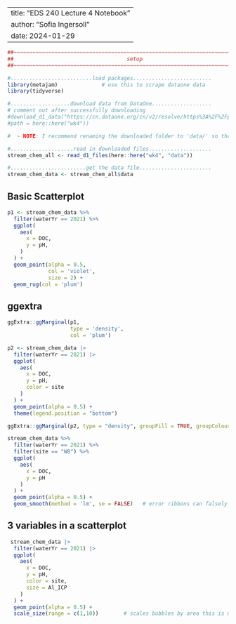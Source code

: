 
---
title: "EDS 240 Lecture 4 Notebook"
author: "Sofia Ingersoll"
date: 2024-01-29
---
```r
##~~~~~~~~~~~~~~~~~~~~~~~~~~~~~~~~~~~~~~~~~~~~~~~~~~~~~~~~~~~~~~~~~~~~~~~~~~~~~~
##                                    setup                                 ----
##~~~~~~~~~~~~~~~~~~~~~~~~~~~~~~~~~~~~~~~~~~~~~~~~~~~~~~~~~~~~~~~~~~~~~~~~~~~~~~

#..........................load packages.........................
library(metajam)              # use this to scrape dataone data
library(tidyverse)

#...................download data from DataOne...................
# comment out after successfully downloading
#download_d1_data("https://cn.dataone.org/cn/v2/resolve/https%3A%2F%2Fpasta.lternet.edu%2Fpackage%2Fdata%2Feml%2Fknb-lter-hbr%2F208%2F9%2F3b3cf7ea447cb875d7c7d68ebdfd24c7",
#path = here::here("wk4")) 

#  ~ NOTE: I recommend renaming the downloaded folder to 'data/' so that it's ignored by .gitignore! ~

#....................read in downloaded files....................
stream_chem_all <- read_d1_files(here::here("wk4", "data"))

#........................get the data file.......................
stream_chem_data <- stream_chem_all$data

```

## Basic Scatterplot

```r

p1 <- stream_chem_data %>% 
  filter(waterYr == 2021) %>% 
  ggplot(
    aes(
      x = DOC,
      y = pH,
    )
  ) +
  geom_point(alpha = 0.5,
             col = 'violet',
             size = 2) +
  geom_rug(col = 'plum')

```

## ggextra

```r
ggExtra::ggMarginal(p1,
                    type = 'density',
                    col = 'plum')
```

```r
p2 <- stream_chem_data |> 
  filter(waterYr == 2021) |> 
  ggplot(
    aes(
      x = DOC,
      y = pH,
      color = site
    )
  ) + 
  geom_point(alpha = 0.5) +
  theme(legend.position = "bottom")

ggExtra::ggMarginal(p2, type = "density", groupFill = TRUE, groupColour = TRUE)
```             


```r
stream_chem_data %>% 
  filter(waterYr == 2021) %>% 
  filter(site == "W8") %>% 
  ggplot(
    aes(
      x = DOC,
      y = pH
    )
  ) +
  geom_point(alpha = 0.5) +
  geom_smooth(method = 'lm', se = FALSE)   # error ribbons can falsely lead the audience to believe this is a true estimate of trends in data. this is not the best fit line for nonlinear data
```

## 3 variables in a scatterplot

```r
 stream_chem_data |> 
  filter(waterYr == 2021) |> 
  ggplot(
    aes(
      x = DOC,
      y = pH,
      color = site,
      size = Al_ICP
    )
  ) + 
  geom_point(alpha = 0.5) +
  scale_size(range = c(1,10))        # scales bubbles by area this is most appropriate and is less deceiving to the eye
```


